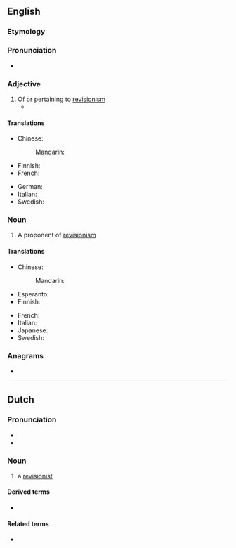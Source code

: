 ==English==

===Etymology===
{{suffix|revision|ist|lang=en}}

===Pronunciation===
* {{IPA|/ɹɪˈvɪʒənɪst/|lang=en}}

===Adjective===
{{en-adj}}

# Of or pertaining to [[revisionism]]
#* {{quote-journal|author=Oliver Brown|title=Oscar Pistorius jailed for five years – sport afforded no protection against his tragic fallibilities: Bladerunner's punishment for killing Reeva Steenkamp is but a frippery when set against the burden that her bereft parents, June and Barry, must carry &#91;print version: No room for sentimentality in this tragedy, 13 September 2014, p.&nbsp;S22&#93;|url=http://www.telegraph.co.uk/news/worldnews/oscar-pistorius/11089621/Oscar-Pistorius-jailed-for-five-years-sport-afforded-no-protection-against-his-tragic-fallibilities.html|work={{w|The Daily Telegraph}} (Sport)|date=21 October 2014|passage=[I]n the 575 days since [[w:Oscar Pistorius|[Oscar] Pistorius]] shot dead his girlfriend {{w|Reeva Steenkamp}}, there has been an unseemly scramble to construct '''revisionist''' histories, to identify evidence beneath that placid exterior of a pugnacious, hair-trigger personality.}}

====Translations====
{{trans-top|of or pertaining to revisionism}}
* Chinese:
*: Mandarin: {{t-needed|cmn}}
* Finnish: {{t+|fi|revisionistinen}}
* French: {{t+|fr|révisionniste|m|f}}
{{trans-mid}}
* German: {{t-needed|de}}
* Italian: {{t+|it|revisionista}}
* Swedish: {{t|sv|revisionistisk}}
{{trans-bottom}}

===Noun===
{{en-noun}}

# A proponent of [[revisionism]]

====Translations====
{{trans-top|proponent of revisionism}}
* Chinese:
*: Mandarin: {{t-needed|cmn}}
* Esperanto: {{t-needed|eo}}
* Finnish: {{t+|fi|revisionisti}}
{{trans-mid}}
* French: {{t+|fr|révisionniste|m|f}}
* Italian: {{t+|it|revisionista}}
* Japanese: {{t-needed|ja}}
* Swedish: {{t|sv|revisionist}}
{{trans-bottom}}

===Anagrams===
* {{anagrams|en|versionitis}}

----

==Dutch==

===Pronunciation===
* {{audio|Nl-revisionist.ogg|Audio|lang=nl}}
* {{rhymes|ɪst|lang=nl}}

===Noun===
{{nl-noun|m|g2=f|-en|revisionistje}}

# a [[#English|revisionist]]

====Derived terms====
* {{l|nl|revisionistisch}}

====Related terms====
* {{l|nl|revisionisme}}